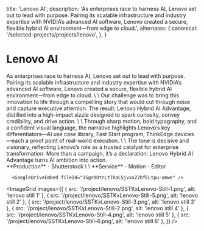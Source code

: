 

  title: 'Lenovo AI',
  description:
    'As enterprises race to harness AI, Lenovo set out to lead with purpose. Pairing its scalable infrastructure and industry expertise with NVIDIA’s advanced AI software, Lenovo created a secure, flexible hybrid AI environment—from edge to cloud.',
  alternates: {
    canonical: '/selected-projects/projects/lenovo',
  },
}

# Lenovo AI

<section className="grid md:grid-cols-2 gap-8 my-8">
  <div className="bg-[rgba(255,255,255,0.05)]">
As enterprises race to harness AI, Lenovo set out to lead with purpose. Pairing its scalable infrastructure and industry expertise with NVIDIA’s advanced AI software, Lenovo created a secure, flexible hybrid AI environment—from edge to cloud.
\
\
Our challenge was to bring this innovation to life through a compelling story that would cut through noise and capture executive attention. The result: Lenovo Hybrid AI Advantage, distilled into a high-impact sizzle designed to spark curiosity, convey credibility, and drive action.
\
\
Through sharp motion, bold typography, and a confident visual language, the narrative highlights Lenovo’s key differentiators—AI use case library, Fast Start program, ThinkEdge devices—each a proof point of real-world execution.
\
\
The tone is decisive and visionary, reflecting Lenovo’s role as a trusted catalyst for enterprise transformation. More than a campaign, it’s a declaration: Lenovo Hybrid AI Advantage turns AI ambition into action.
  </div>

  <div>
    <div className="bg-[rgba(255,255,255,0.05)]">
      **Production**
    - Shutterstock
    \
    \
    **Service**
    - Motion
    - Editor
  </div>
  </div>
</section>

      <GoogleDriveEmbed fileId="15gr0OtrLtTKaL5jvxxZ2hfELtpu-umwe" />

<ImageGrid
  images={[
    { src: '/project/lenovo/SSTKxLenovo-Still-1.png', alt: 'lenovo still 1' },
    { src: '/project/lenovo/SSTKxLenovo-Still-5.png', alt: 'lenovo still 2' },
    { src: '/project/lenovo/SSTKxLenovo-Still-3.png', alt: 'lenovo still 3' },
    { src: '/project/lenovo/SSTKxLenovo-Still-2.png', alt: 'lenovo still 4' },
    { src: '/project/lenovo/SSTKxLenovo-Still-4.png', alt: 'lenovo still 5' },
    { src: '/project/lenovo/SSTKxLenovo-Still-6.png', alt: 'lenovo still 6' },
  ]}
/>